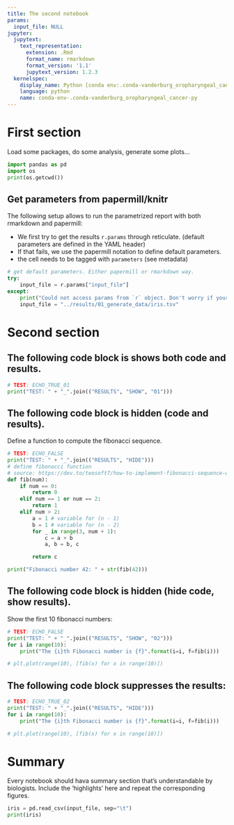 ```yaml
---
title: The second notebook
params:
  input_file: NULL
jupyter:
  jupytext:
    text_representation:
      extension: .Rmd
      format_name: rmarkdown
      format_version: '1.1'
      jupytext_version: 1.2.3
  kernelspec:
    display_name: Python [conda env:.conda-vanderburg_oropharyngeal_cancer]
    language: python
    name: conda-env-.conda-vanderburg_oropharyngeal_cancer-py
---
```


# First section

Load some packages, do some analysis, generate some plots...


```python
import pandas as pd
import os
print(os.getcwd())
```

## Get parameters from papermill/knitr

The following setup allows to run the parametrized report with both rmarkdown and papermill:

* We first try to get the results `r.params` through reticulate. (default parameters are defined in the YAML header)
* If that fails, we use the papermill notation to define default parameters.
* the cell needs to be tagged with `parameters` (see metadata)

```python
# get default parameters. Either papermill or rmarkdown way.
try:
    input_file = r.params["input_file"]
except:
    print("Could not access params from `r` object. Don't worry if your are running papermill. ")
    input_file = "../results/01_generate_data/iris.tsv"
```

# Second section

## The following code block is shows both code and results.
```python
# TEST: ECHO_TRUE_01
print("TEST: " + "_".join(("RESULTS", "SHOW", "01")))
```

## The following code block is hidden (code and results).
Define a function to compute the fibonacci sequence.
```python
# TEST: ECHO_FALSE
print("TEST: " + "_".join(("RESULTS", "HIDE")))
# define fibonacci function
# source: https://dev.to/teosoft7/how-to-implement-fibonacci-sequence-with-python-4cfo
def fib(num):
    if num == 0:
        return 0
    elif num == 1 or num == 2:
        return 1
    elif num > 2:
        a = 1 # variable for (n - 1)
        b = 1 # variable for (n - 2)
        for _ in range(3, num + 1):
            c = a + b
            a, b = b, c

        return c

print("Fibonacci number 42: " + str(fib(42)))
```

## The following code block is hidden (hide code, show results).

Show the first 10 fibonacci numbers:
```python
# TEST: ECHO_FALSE
print("TEST: " + "_".join(("RESULTS", "SHOW", "02")))
for i in range(10):
    print("The {i}th Fibonacci number is {f}".format(i=i, f=fib(i)))

# plt.plot(range(10), [fib(x) for x in range(10)])
```


## The following code block suppresses the results:
```python
# TEST: ECHO_TRUE_02
print("TEST: " + "_".join(("RESULTS", "HIDE")))
for i in range(10):
    print("The {i}th Fibonacci number is {f}".format(i=i, f=fib(i)))

# plt.plot(range(10), [fib(x) for x in range(10)])
```


# Summary
Every notebook should hava summary section that's understandable by biologists.
Include the 'highlights' here and repeat the corresponding figures.

```python
iris = pd.read_csv(input_file, sep="\t")
print(iris)
```
